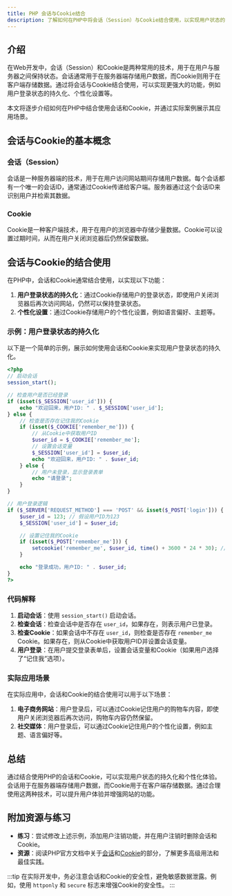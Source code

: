 ```yaml
---
title: PHP 会话与Cookie结合
description: 了解如何在PHP中将会话（Session）与Cookie结合使用，以实现用户状态的持久化和个性化体验。
---
```


## 介绍

在Web开发中，会话（Session）和Cookie是两种常用的技术，用于在用户与服务器之间保持状态。会话通常用于在服务器端存储用户数据，而Cookie则用于在客户端存储数据。通过将会话与Cookie结合使用，可以实现更强大的功能，例如用户登录状态的持久化、个性化设置等。

本文将逐步介绍如何在PHP中结合使用会话和Cookie，并通过实际案例展示其应用场景。

## 会话与Cookie的基本概念

### 会话（Session）

会话是一种服务器端的技术，用于在用户访问网站期间存储用户数据。每个会话都有一个唯一的会话ID，通常通过Cookie传递给客户端。服务器通过这个会话ID来识别用户并检索其数据。

### Cookie

Cookie是一种客户端技术，用于在用户的浏览器中存储少量数据。Cookie可以设置过期时间，从而在用户关闭浏览器后仍然保留数据。

## 会话与Cookie的结合使用

在PHP中，会话和Cookie通常结合使用，以实现以下功能：

1. **用户登录状态的持久化**：通过Cookie存储用户的登录状态，即使用户关闭浏览器后再次访问网站，仍然可以保持登录状态。
2. **个性化设置**：通过Cookie存储用户的个性化设置，例如语言偏好、主题等。

### 示例：用户登录状态的持久化

以下是一个简单的示例，展示如何使用会话和Cookie来实现用户登录状态的持久化。

```php
<?php
// 启动会话
session_start();

// 检查用户是否已经登录
if (isset($_SESSION['user_id'])) {
    echo "欢迎回来，用户ID: " . $_SESSION['user_id'];
} else {
    // 检查是否存在记住我的Cookie
    if (isset($_COOKIE['remember_me'])) {
        // 从Cookie中获取用户ID
        $user_id = $_COOKIE['remember_me'];
        // 设置会话变量
        $_SESSION['user_id'] = $user_id;
        echo "欢迎回来，用户ID: " . $user_id;
    } else {
        // 用户未登录，显示登录表单
        echo "请登录";
    }
}

// 用户登录逻辑
if ($_SERVER['REQUEST_METHOD'] === 'POST' && isset($_POST['login'])) {
    $user_id = 123; // 假设用户ID为123
    $_SESSION['user_id'] = $user_id;

    // 设置记住我的Cookie
    if (isset($_POST['remember_me'])) {
        setcookie('remember_me', $user_id, time() + 3600 * 24 * 30); // 30天有效期
    }

    echo "登录成功，用户ID: " . $user_id;
}
?>
```

### 代码解释

1. **启动会话**：使用 `session_start()` 启动会话。
2. **检查会话**：检查会话中是否存在 `user_id`，如果存在，则表示用户已登录。
3. **检查Cookie**：如果会话中不存在 `user_id`，则检查是否存在 `remember_me` Cookie。如果存在，则从Cookie中获取用户ID并设置会话变量。
4. **用户登录**：在用户提交登录表单后，设置会话变量和Cookie（如果用户选择了“记住我”选项）。

### 实际应用场景

在实际应用中，会话和Cookie的结合使用可以用于以下场景：

1. **电子商务网站**：用户登录后，可以通过Cookie记住用户的购物车内容，即使用户关闭浏览器后再次访问，购物车内容仍然保留。
2. **社交媒体**：用户登录后，可以通过Cookie记住用户的个性化设置，例如主题、语言偏好等。

## 总结

通过结合使用PHP的会话和Cookie，可以实现用户状态的持久化和个性化体验。会话用于在服务器端存储用户数据，而Cookie用于在客户端存储数据。通过合理使用这两种技术，可以提升用户体验并增强网站的功能。

## 附加资源与练习

- **练习**：尝试修改上述示例，添加用户注销功能，并在用户注销时删除会话和Cookie。
- **资源**：阅读PHP官方文档中关于[会话](https://www.php.net/manual/en/book.session.php)和[Cookie](https://www.php.net/manual/en/features.cookies.php)的部分，了解更多高级用法和最佳实践。

:::tip
在实际开发中，务必注意会话和Cookie的安全性，避免敏感数据泄露。例如，使用 `httponly` 和 `secure` 标志来增强Cookie的安全性。
:::